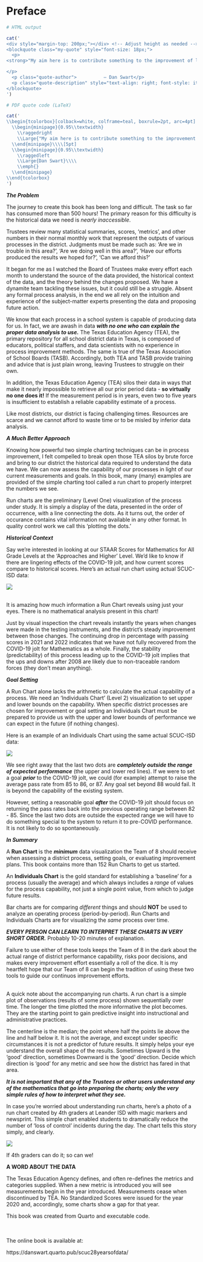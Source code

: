 # Preface {.unnumbered}


```r

# HTML output

cat('
<div style="margin-top: 200px;"></div> <!-- Adjust height as needed -->
<blockquote class="my-quote" style="font-size: 18px;">
  <p>
<strong>"My aim here is to contribute something to the improvement of learning in our school district; or any school district.  My goal with this book is to create a reference work that our Trustees can use in preparation for all meetings where data is to be discussed (which is <i>every</i> meeting), and to introduce a superior way to analyze school district data for improvement. The book provides the critical <b>local</b> context needed to understand the meaning and limitations of today&apos;s local data."</strong>

</p>
  <p class="quote-author">          — Dan Swart</p>
  <p class="quote-description" style="text-align: right; font-style: italic;"></p>
</blockquote>
')

```



```r

# PDF quote code (LaTeX)

cat('
\\begin{tcolorbox}[colback=white, colframe=teal, boxrule=2pt, arc=4pt]
  \\begin{minipage}{0.95\\textwidth}
    \\raggedright
    \\Large{"My aim here is to contribute something to the improvement of learning in our school district; or any school district.  My goal with this book is to create a reference work that our Trustees can use in preparation for all meetings where data is to be discussed (which is every meeting), and to introduce a superior way to analyze school district data for improvement. The book provides the critical local context needed to understand the meaning and limitations of our current local data."}
  \\end{minipage}\\\\[5pt]
  \\begin{minipage}{0.95\\textwidth}
    \\raggedleft
    \\Large{Dan Swart}\\\\
    \\emph{}
  \\end{minipage}
\\end{tcolorbox}
')

```

\vspace{0.75in}

***The Problem***  

The journey to create this book has been long and difficult.  The task so far has consumed more than 500 hours!  The primary reason for this difficulty is the historical data we need is *nearly inaccessible*.

Trustees review many statistical summaries, scores, 'metrics', and other numbers in their normal monthly work that represent the outputs of various processes in the district.  Judgments must be made such as: 'Are we in trouble in this area?', 'Are we doing well in this area?', 'Have our efforts produced the results we hoped for?', 'Can we afford this?'  

It began for me as I watched the Board of Trustees make every effort each month to understand the source of the data provided, the historical context of the data, and the theory behind the changes proposed.  We have a dynamite team tackling these issues, but it could still be a struggle.   Absent any formal process analysis, in the end we all rely on the intuition and experience of the subject-matter experts presenting the data and proposing future action.  

We know that each process in a school system is capable of producing data for us. In fact, we are awash in data ***with no one who can explain the proper data analysis to use.***  The Texas Education Agency (TEA), the primary repository for all school district data in Texas, is composed of educators, political staffers, and data scientists with no experience in process improvement methods.  The same is true of the Texas Association of School Boards (TASB).  Accordingly, both TEA and TASB provide training and advice that is just plain wrong, leaving Trustees to struggle on their own.

In addition, the Texas Education Agency (TEA) silos their data in ways that make it nearly impossible to retrieve all our prior period data - **so virtually no one does it!**  If the measurement period is in years, even two to five years is insufficient to establish a reliable capability estimate of a process.

Like most districts, our district is facing challenging times.  Resources are scarce and we cannot afford to waste time or to be misled by inferior data analysis.  

\vspace{0.5in}

***A Much Better Approach***

Knowing how powerful two simple charting techniques can be in process improvement, I felt compelled to break open those TEA silos by brute force and bring to our district the historical data required to understand the data we have.  We can now assess the capability of our processes in light of our current measurements and goals.  In this book, many (many) examples are provided of the simple charting tool called a run chart to properly interpret the numbers we see.  

Run charts are the preliminary (Level One) visualization of the process under study.  It is simply a display of the data, presented in the order of occurrence, with a line connecting the dots.  As it turns out, the order of occurance contains vital information not available in any other format.  In quality control work we call this 'plotting the dots.'

\vspace{0.5in}

***Historical Context***

Say we're interested in looking at our STAAR Scores for Mathematics for All Grade Levels at the 'Approaches and Higher' Level.  We'd like to know if there are lingering effects of the COVID-19 jolt, and how current scores compare to historical scores.  Here's an actual run chart using actual SCUC-ISD data:

\vspace{0.5in}

![](Run_Chart_Std_Test_Results_for_Math_at_the_Approaches_and_Higher_Level_for_all_Grade_Levels_1995-2022.png)

\vspace{0.5in}

<br>
It is amazing how much information a Run Chart reveals using just your eyes.  There is no mathematical analysis present in this chart! 

Just by visual inspection the chart reveals instantly the years when changes were made in the testing instruments, and the district's steady improvement between those changes.  The continuing drop in percentage with passing scores in 2021 and 2022 indicates that we have not fully recovered from the COVID-19 jolt for Mathematics as a whole.  Finally, the stability (predictability) of this process leading up to the COVID-19 jolt implies that the ups and downs after 2008 are likely due to non-traceable random forces (they don't mean anything).

\vspace{0.5in}

***Goal Setting***

A Run Chart alone lacks the arithmetic to calculate the actual capability of a process.  We need an 'Individuals Chart' (Level 2) visualization to set upper and lower bounds on the capability.  When specific district processes are chosen for improvement or goal setting an Individuals Chart must be prepared to provide us with the upper and lower bounds of performance we can expect in the future (if nothing changes).

Here is an example of an Individuals Chart using the same actual SCUC-ISD data:

\vspace{0.5in}

![](Individuals_Chart_Std_Test_Results_for_Math_at_the_Approaches_and_Higher_Level_for_all_Grade_Levels_2006-2022.png)

We see right away that the last two dots are ***completely outside the range of expected performance*** (the upper and lower red lines).  If we were to set a goal ***prior*** to the COVID-19 jolt, we could (for example) attempt to raise the average pass rate from 85 to 86, or 87.  Any goal set beyond 88 would fail.  It is beyond the capability of the existing system.

However, setting a reasonable goal ***after*** the COVID-19 jolt should focus on returning the pass rates back into the previous operating range between 82 - 85.  Since the last two dots are outside the expected range we will have to do something special to the system to return it to pre-COVID performance.  It is not likely to do so spontaneously.

\vspace{0.5in}

***In Summary***

A **Run Chart** is the ***minimum*** data visualization the Team of 8 should receive when assessing a district process, setting goals, or evaluating improvement plans.  This book contains more than 152 Run Charts to get us started.

An **Individuals Chart** is the gold standard for establishing a 'baseline' for a process (usually the average) and which always includes a *range* of values for the process capability, not just a single point value, from which to judge future results.

Bar charts are for comparing *different* things and should **NOT** be used to analyze an operating process (period-by-period).  Run Charts and Individuals Charts are for visualizing the *same* process over time.

***EVERY PERSON CAN LEARN TO INTERPRET THESE CHARTS IN VERY SHORT ORDER.***  Probably 10-20 minutes of explanation.

Failure to use either of these tools keeps the Team of 8 in the dark about the actual range of district performance capability, risks poor decisions, and makes every improvement effort essentially a roll of the dice.  It is my heartfelt hope that our Team of 8 can begin the tradition of using these two tools to guide our continuos improvement efforts.


\vspace{0.75in}

<br>
A quick note about the accompanying run charts.  A run chart is a simple plot of observations (results of some process) shown sequentially over time.  The longer the time plotted the more informative the plot becomes.  They are the starting point to gain predictive insight into instructional and administrative practices.

The centerline is the median; the point where half the points lie above the line and half below it.  It is not the average, and except under specific circumstances it is not a predictor of future results.  It simply helps your eye understand the overall shape of the results.  Sometimes Upward is the 'good' direction, sometimes Downward is the 'good' direction.  Decide which direction is 'good' for any metric and see how the district has fared in that area.

***It is not important that any of the Trustees or other users understand any of the mathematics that go into preparing the charts; only the very simple rules of how to interpret what they see.***


\vspace{0.25in}

In case you're worried about understanding run charts, here's a photo of a run chart created by 4th graders at Leander ISD with magic markers and newsprint.  This simple chart enabled students to dramatically reduce the number of 'loss of control' incidents during the day.  The chart tells this story simply, and clearly.

\vspace{0.5in}

![](leander-grade-4-run-chart.png)


If 4th graders can do it; so can we!

\vspace{0.5in}

**A WORD ABOUT THE DATA**

The Texas Education Agency defines, and often re-defines the metrics and categories supplied.  When a new metric is introduced you will see measurements begin in the year introduced.  Measurements cease when discontinued by TEA.  No Standardized Scores were issued for the year 2020 and, accordingly, some charts show a gap for that year.

\vspace{0.5in}

This book was created from Quarto and executable code.

<br>
<br>
The online book is available at:


https://danswart.quarto.pub/scuc28yearsofdata/






<!-- My Quarto Pub site: -->

<!-- https://quartopub.com/sites/f2b9bd70-85b1-4b19-9670-f8fa66542c74 -->

<!-- Settings -->
<!-- Title -->
<!-- The Amazing Story of 28 Years of Growth & Accomplishment at SCUC-ISD -->

<!-- Identifier -->
<!-- f2b9bd70-85b1-4b19-9670-f8fa66542c74 -->

<!-- Last updated -->
<!-- 7 seconds ago -->

<!-- Slug -->
<!-- scuc28yearsofdata -->

<!-- Options -->
<!-- Default site -->